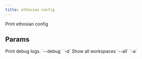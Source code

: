 ```yaml
---
title: ethosian config
---
```


Print ethosian config

## Params

<ResponseField name="print_debug_log" type="bool">
 Print debug logs. `--debug` `-d`
</ResponseField>
<ResponseField name="show_all" type="bool">
 Show all workspaces `--all` `-a`
</ResponseField>